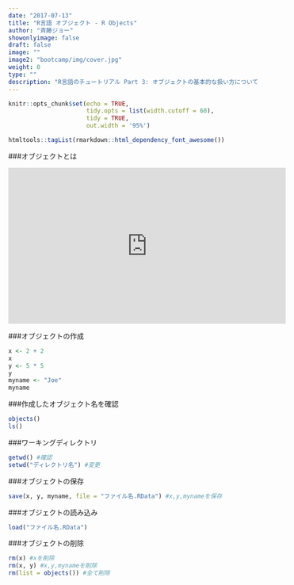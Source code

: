 ```yaml
---
date: "2017-07-13"
title: "R言語 オブジェクト - R Objects"
author: "斉藤ジョー"
showonlyimage: false
draft: false
image: ""
image2: "bootcamp/img/cover.jpg"
weight: 0
type: ""
description: "R言語のチュートリアル Part 3: オブジェクトの基本的な扱い方について話しています。"
---
```


```r
knitr::opts_chunk$set(echo = TRUE, 
                      tidy.opts = list(width.cutoff = 60),
                      tidy = TRUE, 
                      out.width = '95%')
```

```r
htmltools::tagList(rmarkdown::html_dependency_font_awesome())
```

###オブジェクトとは

<div class="video-container">
<iframe class="center_iframe" width="560" height="315" src="https://www.youtube.com/embed/jjkBsU4AChM" frameborder="0" allowfullscreen></iframe>
</div>

###オブジェクトの作成
```r
x <- 2 + 2
x
y <- 5 * 5
y
myname <- "Joe"
myname
```

###作成したオブジェクト名を確認
```r
objects()
ls()
```

###ワーキングディレクトリ
```r
getwd() #確認
setwd("ディレクトリ名") #変更
```

###オブジェクトの保存
```r
save(x, y, myname, file = "ファイル名.RData") #x,y,mynameを保存
```

###オブジェクトの読み込み
```r
load("ファイル名.RData")
```

###オブジェクトの削除
```r
rm(x) #xを削除
rm(x, y) #x,y,mynameを削除
rm(list = objects()) #全て削除
```


